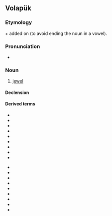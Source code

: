 ==Volapük==

===Etymology===
{{borrowing|vo|fr|bijou|gloss=jewel}} + {{m|vo|-t}} added on (to avoid ending the noun in a vowel).

===Pronunciation===
* {{IPA|[biˈʃut]|lang=vo}}

===Noun===
{{vo-noun}}

# [[jewel]]

====Declension====
{{vo-decl-noun}}

====Derived terms====
{{der-top}}
* {{l|vo|bijutakasät}}
* {{l|vo|bijutated}}
* {{l|vo|bijutavob}}
* {{l|vo|bijutahivoban}}
* {{l|vo|bijutajivoban}}
* {{l|vo|bijutavoban}}
* {{l|vo|bijutel|gloss=jeweller}}
* {{l|vo|bijutelik}}
* {{l|vo|bijutik}}
{{der-mid}}
* {{l|vo|bijutiselidöp}}
* {{l|vo|bijutül|gloss=jewellery}}
* {{l|vo|bijutülabogil}}
* {{l|vo|bijutülahitedan}}
* {{l|vo|bijutülajitedan}}
* {{l|vo|bijutülated}}
* {{l|vo|bijutülatedan}}
* {{l|vo|hibijutel}}
* {{l|vo|jibijutel}}
{{der-bottom}}